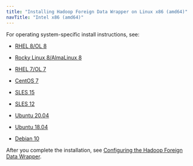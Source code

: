 ```yaml
---
title: "Installing Hadoop Foreign Data Wrapper on Linux x86 (amd64)"
navTitle: "Intel x86 (amd64)"
---
```


For operating system-specific install instructions, see:

  - [RHEL 8/OL 8](01_hadoop_rhel8_x86)

  - [Rocky Linux 8/AlmaLinux 8](02_hadoop_other_linux8_x86)
  - [RHEL 7/OL 7](03_hadoop_rhel7_x86)
  - [CentOS 7](04_hadoop_centos7_x86)
  - [SLES 15](05_hadoop_sles15_x86)
  - [SLES 12](07_hadoop_sles12_x86)
  - [Ubuntu 20.04](07_hadoop_ubuntu20_x86)
  - [Ubuntu 18.04](07a_hadoop_ubuntu18_x86)
  - [Debian 10](08_hadoop_deb10_x86)

After you complete the installation, see [Configuring the Hadoop Foreign Data Wrapper](../../08_configuring_the_hadoop_data_adapter).
